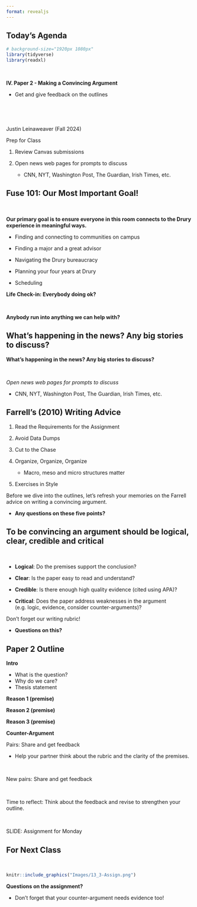 ```yaml
---
format: revealjs
---
```



## Today's Agenda {background-image="Images/background-news_v2.png" .center}

```r
# background-size="1920px 1080px"
library(tidyverse)
library(readxl)
```

<br>

::: {.r-fit-text}
**IV. Paper 2 - Making a Convincing Argument**

- Get and give feedback on the outlines
:::

<br>

<br>

::: r-stack
Justin Leinaweaver (Fall 2024)
:::

::: notes
Prep for Class

1. Review Canvas submissions

2. Open news web pages for prompts to discuss
    - CNN, NYT, Washington Post, The Guardian, Irish Times, etc.

:::


## Fuse 101: Our Most Important Goal! {background-image="Images/background-news_v2.png" .center}

<br>

**Our primary goal is to ensure everyone in this room connects to the Drury experience in meaningful ways.**

- Finding and connecting to communities on campus

- Finding a major and a great advisor

- Navigating the Drury bureaucracy

- Planning your four years at Drury

- Scheduling

::: notes

**Life Check-in: Everybody doing ok?**

<br>

**Anybody run into anything we can help with?**

:::



## What's happening in the news? Any big stories to discuss? {background-image="Images/background-news_v2.png" .center}

::: notes
**What's happening in the news? Any big stories to discuss?**

<br>

*Open news web pages for prompts to discuss*

- CNN, NYT, Washington Post, The Guardian, Irish Times, etc.
:::



## Farrell's (2010) Writing Advice {background-image="Images/background-news_v2.png" .center}

::: {.r-fit-text}
1. Read the Requirements for the Assignment

2. Avoid Data Dumps

3. Cut to the Chase

4. Organize, Organize, Organize
    - Macro, meso and micro structures matter

5. Exercises in Style
:::

::: notes

Before we dive into the outlines, let's refresh your memories on the Farrell advice on writing a convincing argument.

- **Any questions on these five points?**

:::



## To be convincing an argument should be logical, clear, credible and critical {background-image="Images/background-news_v2.png" .center}

<br>

- **Logical**: Do the premises support the conclusion?

- **Clear**: Is the paper easy to read and understand?

- **Credible**: Is there enough high quality evidence (cited using APA)?

- **Critical**: Does the paper address weaknesses in the argument (e.g. logic, evidence, consider counter-arguments)?

::: notes

Don't forget our writing rubric!

- **Questions on this?**

:::


## Paper 2 Outline {background-image="Images/background-news_v2.png" .center}

**Intro**

- What is the question?
- Why do we care?
- Thesis statement

**Reason 1 (premise)**

**Reason 2 (premise)**

**Reason 3 (premise)**

**Counter-Argument**

::: notes

Pairs: Share and get feedback

- Help your partner think about the rubric and the clarity of the premises.

<br>

New pairs: Share and get feedback

<br>

Time to reflect: Think about the feedback and revise to strengthen your outline. 

<br>

SLIDE: Assignment for Monday
:::


## For Next Class {background-image="Images/background-blue_triangles2.png" .center}

<br>

```r
knitr::include_graphics("Images/13_3-Assign.png")
```

::: notes

**Questions on the assignment?**

- Don't forget that your counter-argument needs evidence too!

:::


